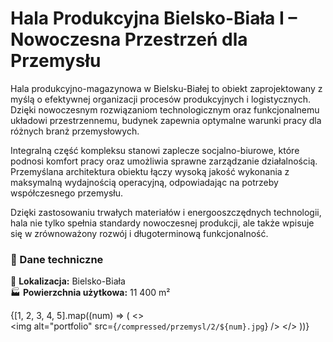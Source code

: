 
# **Hala Produkcyjna Bielsko-Biała I – Nowoczesna Przestrzeń dla Przemysłu**  

Hala produkcyjno-magazynowa w Bielsku-Białej to obiekt zaprojektowany z myślą o efektywnej organizacji procesów produkcyjnych i logistycznych. Dzięki nowoczesnym rozwiązaniom technologicznym oraz funkcjonalnemu układowi przestrzennemu, budynek zapewnia optymalne warunki pracy dla różnych branż przemysłowych.  

Integralną część kompleksu stanowi zaplecze socjalno-biurowe, które podnosi komfort pracy oraz umożliwia sprawne zarządzanie działalnością. Przemyślana architektura obiektu łączy wysoką jakość wykonania z maksymalną wydajnością operacyjną, odpowiadając na potrzeby współczesnego przemysłu.  

Dzięki zastosowaniu trwałych materiałów i energooszczędnych technologii, hala nie tylko spełnia standardy nowoczesnej produkcji, ale także wpisuje się w zrównoważony rozwój i długoterminową funkcjonalność.  

### **📌 Dane techniczne**  
📍 **Lokalizacja:** Bielsko-Biała  
🏭 **Powierzchnia użytkowa:** 11 400 m²  

{[1, 2, 3, 4, 5].map((num) => (
  <>
    <br />
    <Zoom>
      <img alt="portfolio" src={`/compressed/przemysl/2/${num}.jpg`} />
    </Zoom>
  </>
))}

